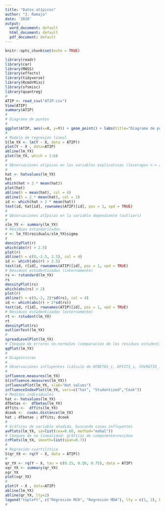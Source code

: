```yaml
---
title: "Datos atípicos"
author: "J. Ramajo"
date: '2020'
output:
  word_document: default
  html_document: default
  pdf_document: default
---
```


```r
knitr::opts_chunk$set(echo = TRUE)
```

```r
library(readr)
library(car)
library(MASS)
library(effects)
library(tidyverse)
library(RcmdrMisc)
library(sfsmisc)
library(quantreg)
#
ATIP <- read_csv("ATIP.csv")
View(ATIP)
summary(ATIP)
#
# Diagrama de puntos
#
ggplot(ATIP, aes(x=X, y=Y)) + geom_point() + labs(title="Diagrama de puntos", x="X", y="Y")
#
# Modelo de regresión lineal
S(lm_YX <- lm(Y ~ X, data = ATIP))
plot(Y ~ X , data=ATIP)
abline(lm_YX)
plot(lm_YX, which = 1:6)
#
# Observaciones atípicas en las variables explicativas (leverages <-> apalancamiento)
#
hat <- hatvalues(lm_YX)
hat
which(hat > 2 * mean(hat))
plot(hat)
abline(h = mean(hat), col = 4)
abline(h = 2 * mean(hat), col = 2)
id <- which(hat > 2 * mean(hat))
text(id, hat[id], rownames(ATIP)[id], pos = 1, xpd = TRUE)
#
# Observaciones atÍpicas en la variable dependiente (outliers)
#
slm_YX <- summary(lm_YX)
# Residuos estandarizados
r <- lm_YX$residuals/slm_YX$sigma
r
densityPlot(r)
which(abs(r) > 2.5)
plot(r)
abline(h = c(0,-2.5, 2.5), col = 4)
id <- which(abs(r) > 2.5)
text(id, r[id], rownames(ATIP)[id], pos = 1, xpd = TRUE)
# Residuos estudentizados (internamente)
rs <- rstandard(lm_YX)
rs
densityPlot(rs)
which(abs(rs) > 2)
plot(r)
abline(h = c(0,-2, 2)*sd(rs), col = 4)
id <- which(abs(r) > 2*sd(rs))
text(id, r[id], rownames(ATIP)[id], pos = 1, xpd = TRUE)
# Residuos estudentizados (externamente)
rt <- rstudent(lm_YX)
rt
densityPlot(rs)
outlierTest(lm_YX)
# 
spreadLevelPlot(lm_YX)
# Chequeo de errores no-normales (comparación de los residuos estudentizados con una distribution t)
qqPlot(lm_YX)
#
# Diagnósticos
#
# Observaciones influyentes (cálculo de DFBETAS_i, DFFITS_i, COVRATIO_i, DCOOK_i y h_i ; inf -> señala obs. inusuales para al menos una medida)
#
influence.measures(lm_YX)
S(influence.measures(lm_YX))
influencePlot(lm_YX, xlab="Hat values")
influenceIndexPlot(lm_YX, vars=c("hat", "Studentized","Cook"))
# Medidas individuales
hat <- hatvalues(lm_YX)
dfbetas <-  dfbetas(lm_YX)
dffits <-  dffits(lm_YX)
dcook <-  cooks.distance(lm_YX)
hat ; dfbetas ; dffits; dcook
#
# Gráficos de variable añadida, buscando casos influyentes
avPlots(lm_YX, id=list(cex=0.60, method="mahal"))
# Chequeo de no linealidad: gráficos de componente+residuo
crPlots(lm_YX, smooth=list(span=0.7))
#
# Regresión cuartilítica
S(qr_YX <- rq(Y ~ X, data = ATIP))
#
qr_YX <- rq(Y ~ X, tau = c(0.25, 0.50, 0.75), data = ATIP)
sqr_YX <- summary(qr_YX)
sqr_YX
plot(sqr_YX)
#
plot(Y ~ X , data=ATIP)
abline(lm_YX)
abline(qr_YX, lty=2)
legend("topleft", c("Regresión MCO", "Regresión MDA"), lty = c(1, 2), bty = "n")
#
```
